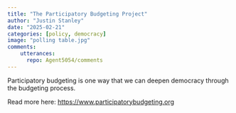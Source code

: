 ```yaml
---
title: "The Participatory Budgeting Project"
author: "Justin Stanley"
date: "2025-02-21"
categories: [policy, democracy]
image: "polling table.jpg"
comments:
    utterances:
      repo: Agent5054/comments
---
```


Participatory budgeting is one way that we can deepen democracy through the budgeting process.

Read more here: <https://www.participatorybudgeting.org>
